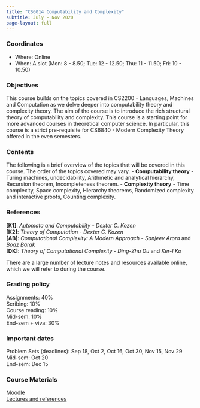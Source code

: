 ```yaml
---
title: "CS6014 Computability and Complexity"
subtitle: July - Nov 2020
page-layout: full
---
```


### Coordinates
- Where: Online
- When: A slot (Mon: 8 - 8.50; Tue: 12 - 12.50; Thu: 11 - 11.50; Fri: 10 - 10.50)

### Objectives
This course builds on the topics covered in CS2200 - Languages, Machines and Computation as we delve deeper into computability theory and complexity theory. The aim of the course is to introduce the rich structural theory of computability and complexity. This course is a starting point for more advanced courses in theoretical computer science. In particular, this course is a strict pre-requisite for CS6840 - Modern Complexity Theory offered in the even semesters.

### Contents
The following is a brief overview of the topics that will be covered in this course. The order of the topics covered may vary.
- **Computability theory** - Turing machines, undecidability, Arithmetic and analytical hierarchy, Recursion theorem, Incompleteness theorem.
- **Complexity theory** - Time complexity, Space complexity, Hierarchy theorems, Randomized complexity and interactive proofs, Counting complexity.

### References
 **[K1]**: *Automata and Computability* - *Dexter C. Kozen*\
 **[K2]**: *Theory of Computation* - *Dexter C. Kozen*\
 **[AB]**: *Computational Complexity: A Modern Approach* - *Sanjeev Arora* and *Boaz Barak*\
 **[DK]**: *Theory of Computational Complexity* - *Ding-Zhu Du* and *Ker-I Ko*

There are a large number of lecture notes and resources available online, which we will refer to during the course.

### Grading policy
 Assignments: 40% \
 Scribing: 10%  \
 Course reading: 10% \
 Mid-sem: 10% \
 End-sem + viva: 30%

### Important dates
 Problem Sets (deadlines): Sep 18, Oct 2, Oct 16, Oct 30, Nov 15, Nov 29\
 Mid-sem: Oct 20\
 End-sem: Dec 15

### Course Materials
 [Moodle](https://courses.iitm.ac.in/course/view.php?id=6293)\
 [Lectures and references](lectures.qmd)